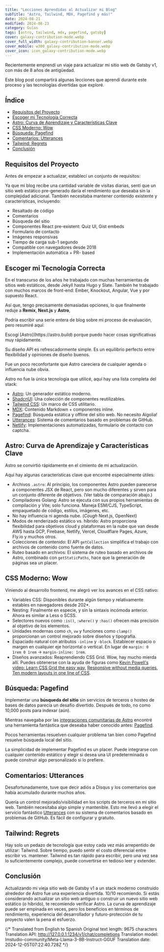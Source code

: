 ```yaml
---
title: "Lecciones Aprendidas al Actualizar mi Blog"
subTitle: "Astro, Tailwind, MDX, Pagefind y más!"
date: 2024-08-21
modified: 2024-08-23
category: Guías
tags: [astro, tailwind, mdx, pagefind, gatsby]
cover: galaxy-contribution-mode.webp
cover_full_width: galaxy-contribution-banner.webp
cover_mobile: w300_galaxy-contribution-mode.webp
cover_icon: icon_galaxy-contribution-mode.webp
---
```


Recientemente emprendí un viaje para actualizar mi sitio web de Gatsby v1, con más de 8 años de antigüedad.

Este blog post compartirá algunas lecciones que aprendí durante este proceso y las tecnologías divertidas que exploré.

## Índice

* [Requisitos del Proyecto](#requisitos-del-proyecto)
* [Escoger mi Tecnología Correcta](#escoger-mi-tecnología-correcta)
* [Astro: Curva de Aprendizaje y Características Clave](#astro-curva-de-aprendizaje-y-características-clave)
* [CSS Moderno: Wow](#css-moderno-wow)
* [Búsqueda: Pagefind](#búsqueda-pagefind)
* [Comentarios: Utterances](#comentarios-utterances)
* [Tailwind: Regrets](#tailwind-regrets)
* [Conclusión](#conclusión)

## Requisitos del Proyecto

Antes de empezar a actualizar, establecí un conjunto de requisitos:

Ya que mi blog recibe una cantidad variable de visitas diarias, sentí que un sitio web estático pre-generado daría el rendimiento que deseaba sin la complejidad adicional. También necesitaba mantener contenido existente y características, incluyendo:

* Resaltado de código
* Comentarios
* Búsqueda del sitio
* Componentes React pre-existent: Quiz UI, Gist embeds
* Formulario de contacto
* Imágenes responsivas
* Tiempo de carga sub-1 segundo
* Compatible con navegadores desde 2018
* Implementación automática + PR- based

## Escoger mi Tecnología Correcta

En el transcurso de los años he trabajado con muchas herramientas de sitios web estáticos, desde Jekyll hasta Hugo y Slate. También he trabajado con muchos marcos de front-end: Ember, Knockout, Angular, Vue y por supuesto React.

Así que, tengo precisamente demasiadas opciones, lo que finalmente reduje a **Remix**, **Next.js** y **Astro**,

Podría escribir una serie entera de blog sobre mi proceso de evaluación, pero resumiré aquí:

<p class="breakout">Escogí [Astro](https://astro.build) porque puedo hacer cosas significativas muy rápidamente.</p>

Su diseño API es refrescadormente simple. Es un equilibrio perfecto entre flexibilidad y opiniones de diseño buenos.

Fue un poco reconfortante que Astro careciera de cualquier agenda o influencia nube obvia.

Astro no fue la única tecnología que utilicé, aquí hay una lista completa del stack:

* [Astro](https://astro.build): Un generador estático moderno.
* [ShadcnUI](https://ui.shadcn.com): Una colección de componentes reutilizables.
* [Tailwind CSS](https://tailwindcss.com): Un marco de CSS utilitario.
* [MDX](https://mdxjs.com): Contenido Markdown + componentes inline.
* [Pagefind](https://pagefind.app): Búsqueda estática y offline del sitio web. No necesito Algolia!
* [Utterances](https://utteranc.es): Sistema de comentarios basado en problemas de GitHub.
* [Netlify](https://www.netlify.com): Implementaciones automatizadas, formulario de contacto con captcha.

## Astro: Curva de Aprendizaje y Características Clave

<p class="breakout quote">Astro se convirtió rápidamente en el cimiento de mi actualización.</p>

Aquí hay algunas características clave que encontré especialmente útiles:

* Archivos `.astro`: Al principio, los componentes Astro pueden parecerse a componentes JSX de React, pero son mucho diferentes y sirven para un conjunto diferente de objetivos. (Ver tabla de comparación abajo.)
* Compiladores Golang: Astro se ejecuta con sus propios herramientas de compilación y Vite; solo funciona. Maneja ESM/CJS, TypeScript, empaquetado de código, estilos, imágenes, etc.
* No hay influencia ni agenda nube. (*Cough* Next.js, OpenNext)
* Modos de renderizado estático vs. híbrido: Astro proporciona flexibilidad para objetivos cloud y plataformas en la nube que van desde AWS hasta GCP, Firebase, Netlify, Vercel, Cloudflare Pages, Azure, Fly.io y muchos otros.
* Colecciones de contenido: El API `getCollection` simplifica el trabajo con archivos de contenido como fuente de datos.
* Ruteo basado en archivos: El sistema de ruteo basado en archivos de Astro, combinado con `getStaticPaths`, hace que la generación de páginas sea un placer.

## CSS Moderno: Wow

Viniendo al desarrollo frontend, me alegró ver los avances en el CSS nativo:

* Variables CSS: Disponibles durante algún tiempo y relativamente estables en navegadores desde 202\*.
* Nesting: Finalmente en especie, y sin la sintaxis incómoda anterior. Ahora es similar a Less o SCSS.
* Selectores nuevos como `:is()`, `:where()` y `:has()` ofrecen más precisión al objetivo de los elementos.
* Unidades modernas como `ch`, `vw` y funciones como `clamp()` proporcionan un control mejorado sobre diseños y tipografía.
* Espaciado natural con atributos `-inline` y `-block`. Establecer espacio o margen en cualquier eje horizontal o vertical. En lugar de `margin: 0 1rem 0 1rem` → `margin-inline: 1rem`.
* Diseños avanzados: Reaprendiendo CSS Grid. Wow, hay mucho mierda allí. Puedes obtenerse con la ayuda de figuras como [Kevin Powell's video: Learn CSS Grid the easy way](https://www.youtube.com/watch?v=rg7Fvvl3taU), [Responsive without media queries](https://ardilamorin.com/responsive-no-media-queries/), [Ten modern layouts in one line of CSS](https://web.dev/articles/one-line-layouts).

## Búsqueda: Pagefind

Implementar una **búsqueda del sitio** sin servicios de terceros o hosteo de bases de datos parecía un desafío divertido. Después de todo, no como 10,000 posts para indexar (aún).

Mientras navegaba por las [integraciones comunitarias de Astro](https://astro.build/integrations/?search=find) encontré una herramienta fantástica que deseaba haber conocido antes: [Pagefind](https://pagefind.app).

<p class="breakout quote">Pocos herramientas resuelven cualquier problema tan bien como Pagefind resuelve búsqueda local del sitio.</p>

La simplicidad de implementar Pagefind es un placer. Puede integrarse con cualquier contenido estático y elegir si desea una UI predeterminada o puede construir algo personalizado si lo prefiere.

## Comentarios: Utterances

Desafortunadamente, tuve que decir adiós a Disqus y los comentarios que había acumulado durante muchos años.

Quería un control mejorado/visibilidad en los scripts de terceros en mi sitio web.
También necesitaba algo simple y mantenible.
Esto me llevó a elegir el servicio fantástico [Utterances](https://utteranc.es/) con su sistema de comentarios basado en problemas de GitHub. Es fácil de configurar y gratuito.

## Tailwind: Regrets

Hay solo un pedazo de tecnología que estoy cada vez más arrepentido de utilizar: Tailwind.
Sobre tiempo, puedo sentir el costo diferencial entre escribir vs. mantener. Tailwind es tan rápido para escribir, pero una vez sea lo suficientemente complejo, puede convertirse en tedioso leer y extender.

## Conclusión

Actualizando mi vieja sitio web de Gatsby v1 a un stack moderno construido alrededor de Astro fue una experiencia divertida. 10/10 recomiendo.
Si estás considerando actualizar un sitio web antiguo o construir un nuevo sitio web estático (o híbrido), te recomiendo verificar Astro. La curva de aprendizaje puede ser empinada en veces, pero los beneficios en términos de rendimiento, experiencia del desarrollador y futuro-protección de tu proyecto valen la pena el esfuerzo.

{/*
Translated from English to Spanish
Original text length: 9675 characters
Translation API: http://127.0.0.1:1234/v1/chat/completions
Translation model: lmstudio-community/Meta-Llama-3-8B-Instruct-GGUF
Translation date: 2024-12-05T07:22:40.728Z */}
